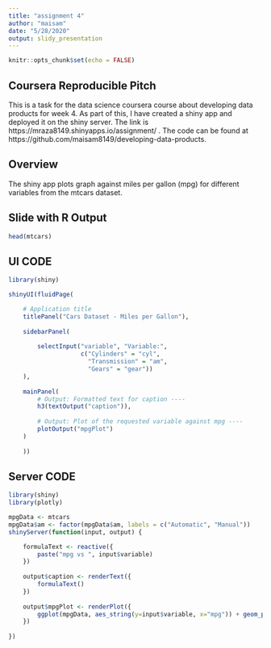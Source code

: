 ---
title: "assignment 4"
author: "maisam"
date: "5/28/2020"
output: slidy_presentation
---

```{r setup, include=FALSE}
knitr::opts_chunk$set(echo = FALSE)
```

## Coursera Reproducible Pitch

This is a task for the data science coursera course about developing data products for week 4. As part of this, I have created a shiny app and deployed it on the shiny server. The link is https://mraza8149.shinyapps.io/assignment/ . The code can be found at https://github.com/maisam8149/developing-data-products.


## Overview

The shiny app plots graph against miles per gallon (mpg) for different variables from the mtcars dataset.

## Slide with R Output

```{r cars, echo = TRUE}
head(mtcars)
```

## UI CODE

```{r eval=FALSE,echo = TRUE}
library(shiny)

shinyUI(fluidPage(

    # Application title
    titlePanel("Cars Dataset - Miles per Gallon"),
    
    sidebarPanel(
        
        selectInput("variable", "Variable:", 
                    c("Cylinders" = "cyl",
                      "Transmission" = "am",
                      "Gears" = "gear"))
    ),
    
    mainPanel(
        # Output: Formatted text for caption ----
        h3(textOutput("caption")),
        
        # Output: Plot of the requested variable against mpg ----
        plotOutput("mpgPlot")
    )
        
    ))

```

## Server CODE

```{r eval=FALSE,echo = TRUE}

library(shiny)
library(plotly)

mpgData <- mtcars
mpgData$am <- factor(mpgData$am, labels = c("Automatic", "Manual"))
shinyServer(function(input, output) {

    formulaText <- reactive({
        paste("mpg vs ", input$variable)
    })
    
    output$caption <- renderText({
        formulaText()
    })
    
    output$mpgPlot <- renderPlot({
        ggplot(mpgData, aes_string(y=input$variable, x="mpg")) + geom_point()
    })
    
})

```